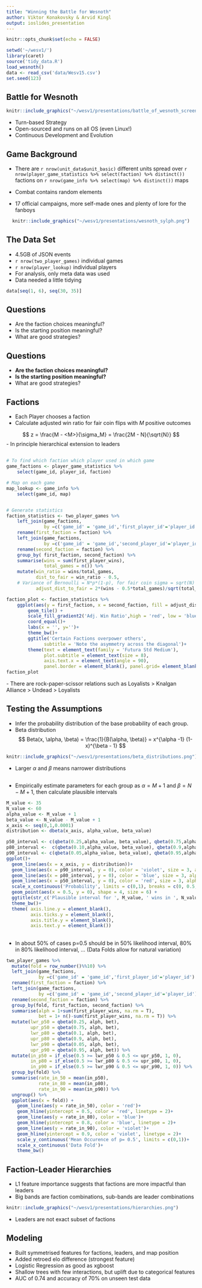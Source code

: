 ```yaml
---
title: "Winning the Battle for Wesnoth"
author: Viktor Konakovsky & Arvid Kingl
output: ioslides_presentation
---
```


```r
knitr::opts_chunk$set(echo = FALSE)
```

```r
setwd('~/wesv1/')
library(caret)
source('tidy_data.R')
load_wesnoth()
data <- read_csv('data/Wesv15.csv')
set.seed(123)
```

## Battle for Wesnoth

```r
knitr::include_graphics("~/wesv1/presentations/battle_of_wesnoth_screen.png")
```


- Turn-based Strategy
- Open-sourced and runs on all OS (even Linux!)
- Continuous Development and Evolution

## Game Background

- There are `r nrow(unit_data$unit_basic)` different units spread over `r nrow(player_game_statistics %>% select(faction) %>% distinct())` factions on `r nrow(game_info %>% select(map) %>% distinct())` maps


- Combat contains random elements

- 17 official campaigns, more self-made ones and plenty of lore for the fanboys 

<center>
```r
knitr::include_graphics("~/wesv1/presentations/wesnoth_sylph.png")
```
</center>
## The Data Set

- 4.5GB of JSON events
- `r nrow(two_player_games)` individual games 
- `r nrow(player_lookup)` individual players
- For analysis, only meta data was used
- Data needed a little tidying
```r
data[seq(1, 6), seq(30, 35)]
```

## Questions

- Are the faction choices meaningful?
- Is the starting position meaningful?
- What are good strategies?

## Questions

- **Are the faction choices meaningful?**
- **Is the starting position meaningful?**
- What are good strategies?

## Factions 

- Each Player chooses a faction
- Calculate adjusted win ratio for fair coin flips with $M$ positive outcomes

$$ z = \frac{M - <M>}{\sigma_M} = \frac{2M - N}{\sqrt{N}}   $$
- In principle hierarchical extension to leaders

##
<left>

```r
# To find which faction which player used in which game
game_factions <- player_game_statistics %>% 
    select(game_id, player_id, faction)

# Map on each game
map_lookup <- game_info %>%
    select(game_id, map)


# Generate statistics
faction_statistics <- two_player_games %>% 
    left_join(game_factions, 
              by =c('game_id' = 'game_id','first_player_id'='player_id') ) %>% 
    rename(first_faction = faction) %>% 
    left_join(game_factions, 
              by =c('game_id' = 'game_id','second_player_id'='player_id') ) %>% 
    rename(second_faction = faction) %>% 
    group_by( first_faction, second_faction) %>% 
    summarise(wins = sum(first_player_wins),
              total_games = n()) %>% 
    mutate(win_ratio = wins/total_games,
           dist_to_fair = win_ratio - 0.5,
    # Variance of Bernoulli = N*p*(1-p), for fair coin sigma = sqrt(N)
           adjust_dist_to_fair = 2*(wins - 0.5*total_games)/sqrt(total_games))

faction_plot <- faction_statistics %>% 
    ggplot(aes(y = first_faction, x = second_faction, fill = adjust_dist_to_fair))+
        geom_tile() +
        scale_fill_gradient2('Adj. Win Ratio',high = 'red', low = 'blue', mid = 'white')+
        coord_equal()+
        labs(x = '', y='')+
        theme_bw()+
        ggtitle('Certain Factions overpower others', 
              subtitle = 'Note the asymmetry across the diagonal')+
        theme(text = element_text(family = 'Futura Std Medium'), 
              plot.subtitle = element_text(size = 8),
              axis.text.x = element_text(angle = 90),
              panel.border = element_blank(), panel.grid= element_blank())
faction_plot
```
</left>
- There are rock-paper-scissor relations such as 
Loyalists > Knalgan Alliance > Undead > Loyalists


## Testing the Assumptions

- Infer the probability distribution of the base probability of each group.
- Beta distribution $$ Beta(x, \alpha, \beta) = \frac{1}{B(\alpha, \beta)} = x^{\alpha -1} (1-x)^{\beta - 1} $$

<center>
```r
knitr::include_graphics("~/wesv1/presentations/beta_distributions.png")
```
</center>

- Larger $\alpha$ and $\beta$ means narrower distributions

##
- Empirically estimate parameters for each group as $\alpha = M + 1$ and $\beta = N-M + 1$, then calculate plausible intervals


```r
M_value <- 35
N_value <- 60
alpha_value <- M_value + 1
beta_value <- N_value - M_value + 1
x_axis <- seq(0,1,0.0001)
distribution <- dbeta(x_axis, alpha_value, beta_value)

p50_interval <- c(qbeta(0.25,alpha_value, beta_value), qbeta(0.75,alpha_value, beta_value))
p80_interval <-  c(qbeta(0.10,alpha_value, beta_value), qbeta(0.9,alpha_value, beta_value))
p90_interval <- c(qbeta(0.05,alpha_value, beta_value), qbeta(0.95,alpha_value, beta_value))
ggplot()+
  geom_line(aes(x = x_axis, y = distribution))+
  geom_line(aes(x = p90_interval, y = 0), color = 'violet', size = 3, alpha = 0.7)+
  geom_line(aes(x = p80_interval, y = 0), color = 'blue', size = 3, alpha = 0.7)+
  geom_line(aes(x = p50_interval, y = 0), color = 'red', size = 3, alpha = 0.7)+
  scale_x_continuous('Probability', limits = c(0,1), breaks = c(0, 0.5, 1))+
  geom_point(aes(x = 0.5, y = 0), shape = 4, size = 6) +
  ggtitle(str_c('Plausible interval for ', M_value, ' wins in ', N_value, ' games'))+
  theme_bw()+
  theme( axis.line.y = element_blank(), 
         axis.ticks.y = element_blank(),
         axis.title.y = element_blank(),
         axis.text.y = element_blank())

```


##

- In about 50% of cases p=0.5 should be in 50% likelihood interval, 80% in 80% likelihood interval, ... (Data Folds allow for natural variation)


```r

two_player_games %>% 
  mutate(fold = row_number()%%10) %>% 
  left_join(game_factions, 
            by =c('game_id' = 'game_id','first_player_id'='player_id') ) %>% 
  rename(first_faction = faction) %>% 
  left_join(game_factions, 
            by =c('game_id' = 'game_id','second_player_id'='player_id') ) %>% 
  rename(second_faction = faction) %>% 
  group_by(fold, first_faction, second_faction) %>% 
  summarise(alph = 1+sum(first_player_wins, na.rm = T),
            bet = 1+ n()-sum(first_player_wins, na.rm = T)) %>% 
  mutate(lwr_p50 = qbeta(0.25, alph, bet),
         upr_p50 = qbeta(0.75, alph, bet),
         lwr_p80 = qbeta(0.1, alph, bet),
         upr_p80 = qbeta(0.9, alph, bet),
         lwr_p90 = qbeta(0.05, alph, bet),
         upr_p90 = qbeta(0.95, alph, bet)) %>% 
  mutate(in_p50 = if_else(0.5 >= lwr_p50 & 0.5 <= upr_p50, 1, 0),
         in_p80 = if_else(0.5 >= lwr_p80 & 0.5 <= upr_p80, 1, 0),
         in_p90 = if_else(0.5 >= lwr_p90 & 0.5 <= upr_p90, 1, 0)) %>% 
  group_by(fold) %>% 
  summarise(rate_in_50 = mean(in_p50),
            rate_in_80 = mean(in_p80),
            rate_in_90 = mean(in_p90)) %>% 
  ungroup() %>% 
  ggplot(aes(x = fold)) +
    geom_line(aes(y = rate_in_50), color = 'red')+
    geom_hline(yintercept = 0.5, color = 'red', linetype = 2)+
    geom_line(aes(y = rate_in_80), color = 'blue')+
    geom_hline(yintercept = 0.8, color = 'blue', linetype = 2)+
    geom_line(aes(y = rate_in_90), color = 'violet')+
    geom_hline(yintercept = 0.9, color = 'violet', linetype = 2)+
    scale_y_continuous('Mean Occurence of p= 0.5', limits = c(0,1))+
    scale_x_continuous('Data Fold')+
    theme_bw()

```

## Faction-Leader Hierarchies

- L1 feature importance suggests that factions are more impactful than leaders
- Big bands are faction combinations, sub-bands are leader combinations
<center>
```r
knitr::include_graphics("~/wesv1/presentations/hierarchies.png")
```
</center>

- Leaders are not exact subset of factions

## Modeling

- Built symmetrised features for factions, leaders, and map position 
- Added retroed elo difference (strongest feature)
- Logistic Regression as good as xgboost
- Shallow trees with few interactions, but uplift due to categorical features
- AUC of 0.74 and accuracy of 70% on unseen test data
